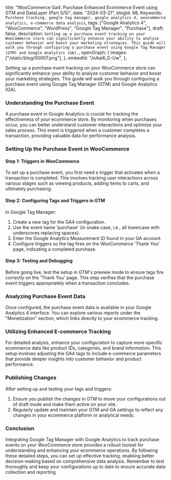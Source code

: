   title: "WooCommerce Ga4: Purchase Enhanced Ecommerce Event using GTM and DataLayer (Part 5/5)",
  date: "2024-03-21",
  blogId: 98,
  Keywords: `Purchase tracking, google tag manager, google analytics 4, woocommerce analytics, e-commerce data analysis`,
  tags: ["Google Analytics 4", "WooCommerce", "WordPress", "Google Tag Manager", "Purchase"],
  draft: false,
  description: `Setting up a purchase event tracking on your WooCommerce store can significantly enhance your ability to analyze customer behavior and boost your marketing strategies. This guide will walk you through configuring a purchase event using Google Tag Manager (GTM) and Google Analytics (GA).`,
  openGraph: {
    images: ["/static/blog/00007.png"],
  },
  embedId: "JnAai6_G-Uw",
};

Setting up a purchase event tracking on your WooCommerce store can significantly enhance your ability to analyze customer behavior and boost your marketing strategies. This guide will walk you through configuring a purchase event using Google Tag Manager (GTM) and Google Analytics (GA).

### Understanding the Purchase Event

A purchase event in Google Analytics is crucial for tracking the effectiveness of your ecommerce store. By monitoring when purchases occur, you can better understand customer interactions and optimize your sales process. This event is triggered when a customer completes a transaction, providing valuable data for performance analysis.

### Setting Up the Purchase Event in WooCommerce

#### Step 1: Triggers in WooCommerce

To set up a purchase event, you first need a trigger that activates when a transaction is completed. This involves tracking user interactions across various stages such as viewing products, adding items to carts, and ultimately purchasing.

#### Step 2: Configuring Tags and Triggers in GTM

In Google Tag Manager:

1. Create a new tag for the GA4 configuration.
2. Use the event name 'purchase' (in snake case, i.e., all lowercase with underscores replacing spaces).
3. Enter the Google Analytics Measurement ID found in your GA account.
4. Configure triggers so the tag fires on the WooCommerce 'Thank You' page, indicating a completed purchase.

#### Step 3: Testing and Debugging

Before going live, test the setup in GTM's preview mode to ensure tags fire correctly on the 'Thank You' page. This step verifies that the purchase event triggers appropriately when a transaction concludes.

### Analyzing Purchase Event Data

Once configured, the purchase event data is available in your Google Analytics 4 interface. You can explore various reports under the "Monetization" section, which links directly to your ecommerce tracking.

### Utilizing Enhanced E-commerce Tracking

For detailed analysis, enhance your configuration to capture more specific ecommerce data like product IDs, categories, and brand information. This setup involves adjusting the GA4 tags to include e-commerce parameters that provide deeper insights into customer behavior and product performance.

### Publishing Changes

After setting up and testing your tags and triggers:

1. Ensure you publish the changes in GTM to move your configurations out of draft mode and make them active on your site.
2. Regularly update and maintain your GTM and GA settings to reflect any changes in your ecommerce platform or analytical needs.

### Conclusion

Integrating Google Tag Manager with Google Analytics to track purchase events on your WooCommerce store provides a robust toolset for understanding and enhancing your ecommerce operations. By following these detailed steps, you can set up effective tracking, enabling better decision-making based on comprehensive data analysis. Remember to test thoroughly and keep your configurations up to date to ensure accurate data collection and reporting.
